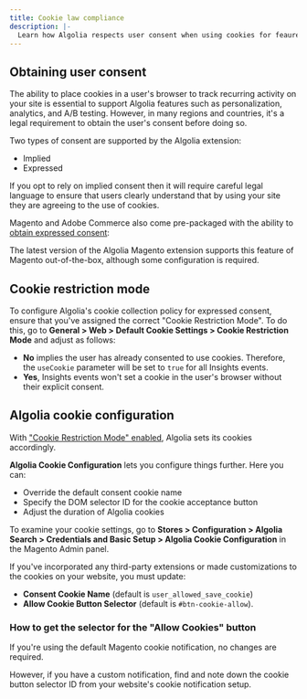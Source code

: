 ```yaml
---
title: Cookie law compliance
description: |-
  Learn how Algolia respects user consent when using cookies for feaures like personalization and analytics.
---
```


## Obtaining user consent

The ability to place cookies in a user's browser to track recurring activity on your site is essential to support Algolia features such as personalization, analytics, and A/B testing.
However, in many regions and countries, it's a legal requirement to obtain the user's consent before doing so.

Two types of consent are supported by the Algolia extension:

- Implied
- Expressed

If you opt to rely on implied consent then it will require careful legal language to ensure that users clearly understand that by using your site they are agreeing to the use of cookies.

Magento and Adobe Commerce also come pre-packaged with the ability to [obtain expressed consent](https://experienceleague.adobe.com/en/docs/commerce-admin/start/compliance/privacy/compliance-cookie-law):

The latest version of the Algolia Magento extension supports this feature of Magento out-of-the-box, although some configuration is required.

## Cookie restriction mode

To configure Algolia's cookie collection policy for expressed consent, ensure that you've assigned the correct "Cookie Restriction Mode".
To do this, go to **General > Web > Default Cookie Settings > Cookie Restriction Mode** and adjust as follows:

- **No** implies the user has already consented to use cookies. Therefore, the `useCookie` parameter will be set to `true` for all Insights events.
- **Yes**, Insights events won't set a cookie in the user's browser without their explicit consent.

## Algolia cookie configuration

With ["Cookie Restriction Mode" enabled](#cookie-restriction-mode), Algolia sets its cookies accordingly.

**Algolia Cookie Configuration** lets you configure things further. Here you can:

- Override the default consent cookie name
- Specify the DOM selector ID for the cookie acceptance button
- Adjust the duration of Algolia cookies

To examine your cookie settings, go to **Stores > Configuration > Algolia Search > Credentials and Basic Setup > Algolia Cookie Configuration** in the Magento Admin panel.

If you've incorporated any third-party extensions or made customizations to the cookies on your website, you must update:

- **Consent Cookie Name** (default is `user_allowed_save_cookie`)
- **Allow Cookie Button Selector** (default is `#btn-cookie-allow`).

### How to get the selector for the "Allow Cookies" button

If you're using the default Magento cookie notification, no changes are required.

However, if you have a custom notification, find and note down the cookie button selector ID from your website's cookie notification setup.
